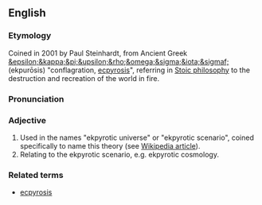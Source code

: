==English==

===Etymology===
Coined in 2001 by Paul Steinhardt, from Ancient Greek [[&epsilon;&kappa;&pi;&upsilon;&rho;&omega;&sigma;&iota;&sigmaf;]] (ekpurōsis) "conflagration, [[ecpyrosis]]", referring in [[w:Stoic philosophy|Stoic philosophy]] to the destruction and recreation of the world in fire.

===Pronunciation===



===Adjective===
# Used in the names "ekpyrotic universe" or "ekpyrotic scenario", coined specifically to name this theory (see [[w:Ekpyrotic|Wikipedia article]]).
# Relating to the ekpyrotic scenario,  e.g. ekpyrotic cosmology.

===Related terms===
*[[ecpyrosis]]